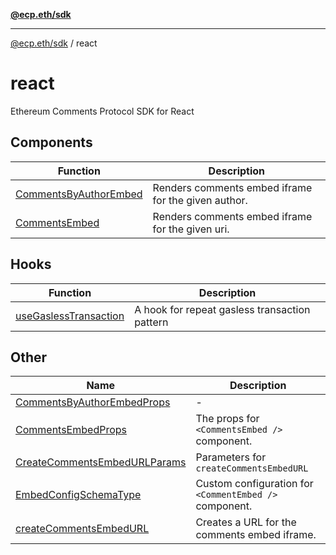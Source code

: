 [**@ecp.eth/sdk**](/sdk-reference/index.mdx)

***

[@ecp.eth/sdk](/sdk-reference/index.mdx) / react

# react

Ethereum Comments Protocol SDK for React

## Components

| Function | Description |
| ------ | ------ |
| [CommentsByAuthorEmbed](/sdk-reference/react/functions/CommentsByAuthorEmbed.mdx) | Renders comments embed iframe for the given author. |
| [CommentsEmbed](/sdk-reference/react/functions/CommentsEmbed.mdx) | Renders comments embed iframe for the given uri. |

## Hooks

| Function | Description |
| ------ | ------ |
| [useGaslessTransaction](/sdk-reference/react/functions/useGaslessTransaction.mdx) | A hook for repeat gasless transaction pattern |

## Other

| Name | Description |
| ------ | ------ |
| [CommentsByAuthorEmbedProps](/sdk-reference/react/type-aliases/CommentsByAuthorEmbedProps.mdx) | - |
| [CommentsEmbedProps](/sdk-reference/react/type-aliases/CommentsEmbedProps.mdx) | The props for `<CommentsEmbed />` component. |
| [CreateCommentsEmbedURLParams](/sdk-reference/react/type-aliases/CreateCommentsEmbedURLParams.mdx) | Parameters for `createCommentsEmbedURL` |
| [EmbedConfigSchemaType](/sdk-reference/react/type-aliases/EmbedConfigSchemaType.mdx) | Custom configuration for `<CommentEmbed />` component. |
| [createCommentsEmbedURL](/sdk-reference/react/functions/createCommentsEmbedURL.mdx) | Creates a URL for the comments embed iframe. |
